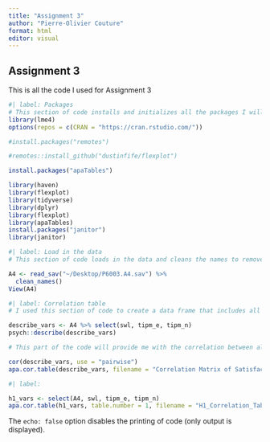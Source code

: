```yaml
---
title: "Assignment 3"
author: "Pierre-Olivier Couture"
format: html
editor: visual
---
```


## Assignment 3

This is all the code I used for Assignment 3

```r
#| label: Packages
# This section of code installs and initializes all the packages I will use throughout the assignment. The flexplot packages was "#" out because it kept asking me for updates and will not let me render into a html file. The code still works fine with this adjustment since the package is already installed on R. 
library(lme4)
options(repos = c(CRAN = "https://cran.rstudio.com/"))

#install.packages("remotes")

#remotes::install_github("dustinfife/flexplot")

install.packages("apaTables")

library(haven)
library(flexplot)
library(tidyverse)
library(dplyr)
library(flexplot)
library(apaTables)
install.packages("janitor")
library(janitor)

```

```r
#| label: Load in the data
# This section of code loads in the data and cleans the names to remove all capital letters to make it easier when I need to call on the variables throughout my code. 

A4 <- read_sav("~/Desktop/P6003.A4.sav") %>% 
  clean_names()
View(A4)

```

```r
#| label: Correlation table
# I used this section of code to create a data frame that includes all the variables and makes it easier for me to report the descriptive statistics. Could include them in a table if I have time to look at the correct code to do this since the apaTables package does not have a code to report descriptive statistics and I would need to find more background information.  

describe_vars <- A4 %>% select(swl, tipm_e, tipm_n)
psych::describe(describe_vars)

# This part of the code will provide me with the correlation between all the variables using only the rows with no missing data for the variables I am interested in. This will only not include variables if any of the variables have missing data for the variables of interest.

cor(describe_vars, use = "pairwise")
apa.cor.table(describe_vars, filename = "Correlation Matrix of Satisfaction with Life, Extraversion, and Neuroticism.doc", table.number = 1)


```
```r
#| label: 

h1_vars <- select(A4, swl, tipm_e, tipm_n)
apa.cor.table(h1_vars, table.number = 1, filename = "H1_Correlation_Table_1.doc")

```












The `echo: false` option disables the printing of code (only output is displayed).
